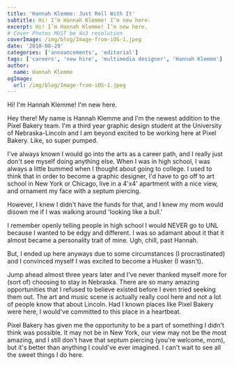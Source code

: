 ```yaml
---
title: 'Hannah Klemme: Just Roll With It'
subtitle: Hi! I’m Hannah Klemme! I’m new here.
excerpt: Hi! I’m Hannah Klemme! I’m new here.
# Cover Photos MUST be 4x3 resolution
coverImage: /img/blog/Image-from-iOS-1.jpeg
date: '2018-08-29'
categories: ['announcements', 'editorial']
tags: ['careers', 'new hire', 'multimedia designer', 'Hannah Klemme']
author:
  name: Hannah Klemme
ogImage:
  url: /img/blog/Image-from-iOS-1.jpeg
---
```

Hi! I'm Hannah Klemme! I'm new here.

Hey there! My name is Hannah Klemme and I'm the newest addition to the Pixel Bakery team. I'm a third year graphic design student at the University of Nebraska-Lincoln and I am beyond excited to be working here at Pixel Bakery. Like, so super pumped.

I've always known I would go into the arts as a career path, and I really just don't see myself doing anything else. When I was in high school, I was always a little bummed when I thought about going to college. I used to think that in order to become a graphic designer, I'd have to go off to art school in New York or Chicago, live in a 4'x4' apartment with a nice view, and ornament my face with a septum piercing.

However, I knew I didn't have the funds for that, and I knew my mom would disown me if I was walking around 'looking like a bull.'

I remember openly telling people in high school I would NEVER go to UNL because I wanted to be edgy and different. I was so adamant about it that it almost became a personality trait of mine. Ugh, chill, past Hannah.

But, I ended up here anyways due to some circumstances (I procrastinated) and I convinced myself I was excited to become a Husker (I wasn't).

Jump ahead almost three years later and I've never thanked myself more for (sort of) choosing to stay in Nebraska. There are so many amazing opportunities that I refused to believe existed before I even tried seeking them out. The art and music scene is actually really cool here and not a lot of people know that about Lincoln. Had I known places like Pixel Bakery were here, I would've committed to this place in a heartbeat.

Pixel Bakery has given me the opportunity to be a part of something I didn't think was possible. It may not be in New York, our view may not be the most amazing, and I still don't have that septum piercing (you're welcome, mom), but it's better than anything I could've ever imagined. I can't wait to see all the sweet things I do here.